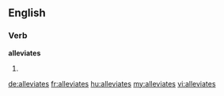 ==English==

===Verb===
'''alleviates'''

# {{third-person singular of|alleviate}}

[[de:alleviates]]
[[fr:alleviates]]
[[hu:alleviates]]
[[my:alleviates]]
[[vi:alleviates]]